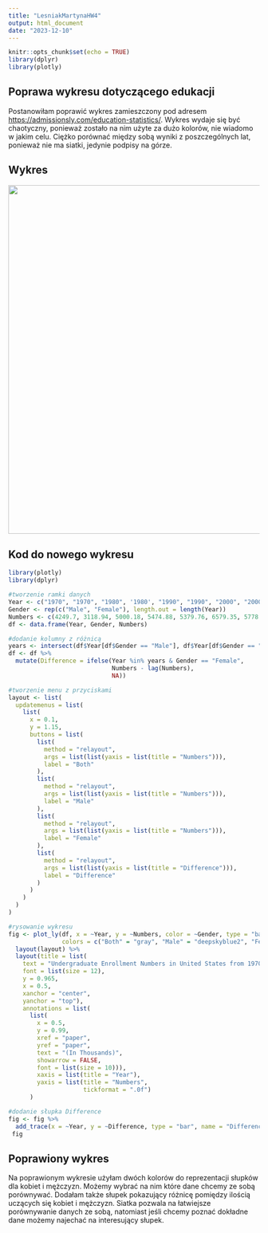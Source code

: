 ---
title: "LesniakMartynaHW4"
output: html_document
date: "2023-12-10"
---

```{r setup, include=FALSE}
knitr::opts_chunk$set(echo = TRUE)
library(dplyr)
library(plotly)
```

## Poprawa wykresu dotyczącego edukacji

Postanowiłam poprawić wykres zamieszczony pod adresem <https://admissionsly.com/education-statistics/>. Wykres wydaje się być chaotyczny, ponieważ zostało na nim użyte za dużo kolorów, nie wiadomo w jakim celu. Ciężko porównać między sobą wyniki z poszczególnych lat, ponieważ nie ma siatki, jedynie podpisy na górze.

## Wykres
![](wykres_do_poprawy.png){width=700px}

## Kod do nowego wykresu

```{r, kod do stworzenia poprawionego wykresu}
library(plotly)
library(dplyr)

#tworzenie ramki danych
Year <- c("1970", "1970", "1980", '1980', "1990", "1990", "2000", "2000", "2010", "2010", "2015", "2015", "2020", "2020")
Gender <- rep(c("Male", "Female"), length.out = length(Year))
Numbers <- c(4249.7, 3118.94, 5000.18, 5474.88, 5379.76, 6579.35, 5778.27, 7377.13, 7836.28, 10246.15, 7502.25, 9544.42, 7407, 9490)
df <- data.frame(Year, Gender, Numbers)

#dodanie kolumny z różnicą
years <- intersect(df$Year[df$Gender == "Male"], df$Year[df$Gender == "Female"])
df <- df %>%
  mutate(Difference = ifelse(Year %in% years & Gender == "Female",
                             Numbers - lag(Numbers),
                             NA))

#tworzenie menu z przyciskami
layout <- list(
  updatemenus = list(
    list(
      x = 0.1,
      y = 1.15,
      buttons = list(
        list(
          method = "relayout",
          args = list(list(yaxis = list(title = "Numbers"))),
          label = "Both"
        ),
        list(
          method = "relayout",
          args = list(list(yaxis = list(title = "Numbers"))),
          label = "Male"
        ),
        list(
          method = "relayout",
          args = list(list(yaxis = list(title = "Numbers"))),
          label = "Female"
        ),
        list(
          method = "relayout",
          args = list(list(yaxis = list(title = "Difference"))),
          label = "Difference"
        )
      )
    )
  )
)

#rysowanie wykresu
fig <- plot_ly(df, x = ~Year, y = ~Numbers, color = ~Gender, type = "bar",
               colors = c("Both" = "gray", "Male" = "deepskyblue2", "Female" = "deeppink")) %>%
  layout(layout) %>% 
  layout(title = list(
    text = "Undergraduate Enrollment Numbers in United States from 1970 to 2020, by Gender",
    font = list(size = 12),
    y = 0.965,
    x = 0.5,
    xanchor = "center",
    yanchor = "top"), 
    annotations = list(
      list(
        x = 0.5,
        y = 0.99, 
        xref = "paper",
        yref = "paper",
        text = "(In Thousands)",
        showarrow = FALSE,
        font = list(size = 10))),
        xaxis = list(title = "Year"),
        yaxis = list(title = "Numbers",
                     tickformat = ".0f")
      )

#dodanie słupka Difference
fig <- fig %>%
  add_trace(x = ~Year, y = ~Difference, type = "bar", name = "Difference (F - M)", marker = list(color = "orange"))
 fig
```
## Poprawiony wykres

Na poprawionym wykresie użyłam dwóch kolorów do reprezentacji słupków dla kobiet i mężczyzn. Możemy wybrać na nim które dane chcemy ze sobą porównywać. Dodałam także słupek pokazujący różnicę pomiędzy ilością uczących się kobiet i mężczyzn. Siatka pozwala na łatwiejsze porównywanie danych ze sobą, natomiast jeśli chcemy poznać dokładne dane możemy najechać na interesujący słupek. 

